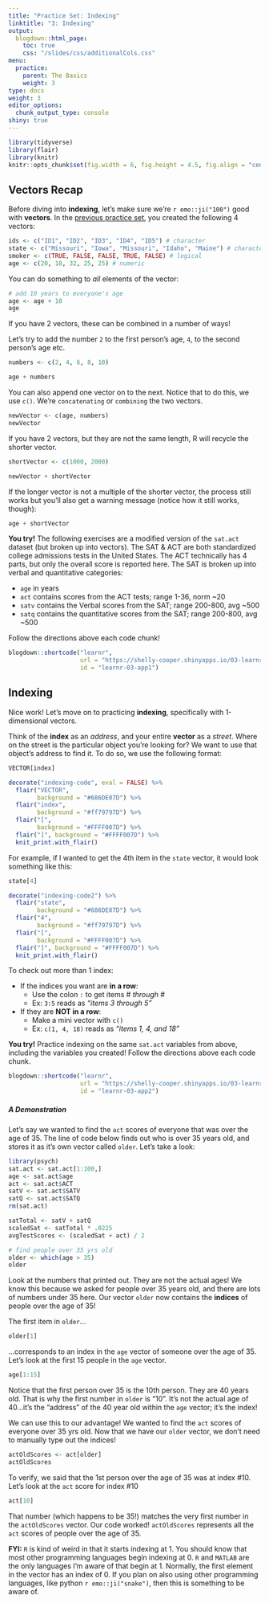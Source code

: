 ```yaml
---
title: "Practice Set: Indexing"
linktitle: "3: Indexing"
output:
  blogdown::html_page:
    toc: true
    css: "/slides/css/additionalCols.css"
menu:
  practice:
    parent: The Basics
    weight: 3
type: docs
weight: 3
editor_options: 
  chunk_output_type: console
shiny: true
---
```


```r
library(tidyverse)
library(flair)
library(knitr)
knitr::opts_chunk$set(fig.width = 6, fig.height = 4.5, fig.align = "center")
```

## Vectors Recap

Before diving into **indexing**, let's make sure we're `r emo::ji("100")` good with **vectors**. In the [previous practice set](/practice/02-practice), you created the following 4 vectors:   

```r
ids <- c("ID1", "ID2", "ID3", "ID4", "ID5") # character
state <- c("Missouri", "Iowa", "Missouri", "Idaho", "Maine") # character/factor
smoker <- c(TRUE, FALSE, FALSE, TRUE, FALSE) # logical
age <- c(20, 18, 32, 25, 25) # numeric
```

You can do something to *all* elements of the vector:

```r
# add 10 years to everyone's age
age <- age + 10
age
```

If you have 2 vectors, these can be combined in a number of ways!

Let's try to add the number `2` to the first person's age, `4`, to the second person's age etc.
```r
numbers <- c(2, 4, 6, 8, 10)

age + numbers
```

You can also append one vector on to the next. Notice that to do this, we use `c()`. We're `concatenating` or `combining` the two vectors.  
```r
newVector <- c(age, numbers)
newVector
```

If you have 2 vectors, but they are not the same length, R will recycle the shorter vector.
```r
shortVector <- c(1000, 2000)

newVector + shortVector
```

If the longer vector is not a multiple of the shorter vector, the process still works but you'll also get a warning message (notice how it still works, though):

```r
age + shortVector
```

:::puzzle
**You try!** The following exercises are a modified version of the `sat.act` dataset (but broken up into vectors). The SAT & ACT are both standardized college admissions tests in the United States. The ACT technically has 4 parts, but only the overall score is reported here. The SAT is broken up into verbal and quantitative categories:

  - `age` in years
  - `act` contains scores from the ACT tests; range 1-36, norm ~20
  - `satv` contains the Verbal scores from the SAT; range 200-800, avg ~500
  - `satq` contains the quantitative scores from the SAT; range 200-800, avg ~500

Follow the directions above each code chunk!
:::

```r

blogdown::shortcode("learnr",
                    url = "https://shelly-cooper.shinyapps.io/03-learnr-app1/",
                    id = "learnr-03-app1")

```

## Indexing

Nice work! Let's move on to practicing **indexing**, specifically with 1-dimensional vectors. 

Think of the <span class='color-1'>**index**</span> as an <span class='color-light-1'>*address*</span>, and your entire <span class='color-6'>**vector**</span> as a <span class='color-light-6'>*street*</span>. Where on the street is the particular object you're looking for? We want to use that object's address to find it. To do so, we use the following format:

```r
VECTOR[index]
```

```r
decorate("indexing-code", eval = FALSE) %>% 
  flair("VECTOR",
        background = "#686DE07D") %>% 
  flair("index",
        background = "#ff79797D") %>%
  flair("[",
        background = "#FFFF007D") %>% 
  flair("]", background = "#FFFF007D") %>% 
  knit_print.with_flair()
```

For example, if I wanted to get the 4th item in the `state` vector, it would look something like this:

```r
state[4]
```

```r
decorate("indexing-code2") %>% 
  flair("state",
        background = "#686DE07D") %>% 
  flair("4",
        background = "#ff79797D") %>%
  flair("[",
        background = "#FFFF007D") %>% 
  flair("]", background = "#FFFF007D") %>% 
  knit_print.with_flair()
```

To check out more than 1 index:

- If the indices you want are **in a row**: 
  - Use the colon `:` to get items # *through* #
  - Ex: `3:5` reads as *"items 3 through 5"*
  
- If they are **NOT in a row**:
  - Make a mini vector with `c()`
  - Ex: `c(1, 4, 18)` reads as *"items 1, 4, and 18"*

:::puzzle
**You try!** Practice indexing on the same `sat.act` variables from above, including the variables you created! Follow the directions above each code chunk.
:::

```r

blogdown::shortcode("learnr",
                    url = "https://shelly-cooper.shinyapps.io/03-learnr-app2/",
                    id = "learnr-03-app2")

```

##### A Demonstration
Let's say we wanted to find the `act` scores of everyone that was over the age of 35. The line of code below finds out who is over 35 years old, and stores it as it's own vector called `older`. Let's take a look:

```r
library(psych)
sat.act <- sat.act[1:100,]
age <- sat.act$age
act <- sat.act$ACT
satV <- sat.act$SATV
satQ <- sat.act$SATQ
rm(sat.act)

satTotal <- satV + satQ
scaledSat <- satTotal * .0225
avgTestScores <- (scaledSat + act) / 2
```

```r
# find people over 35 yrs old
older <- which(age > 35)
older
```

Look at the numbers that printed out. They are not the actual ages! We know this because we asked for people over 35 years old, and there are lots of numbers under 35 here. Our vector `older` now contains the **indices** of people over the age of 35! 

The first item in `older`...
```r
older[1]
```

...corresponds to an index in the `age` vector of someone over the age of 35. Let's look at the first 15 people in the `age` vector. 
```r
age[1:15]
```

Notice that the first person over 35 is the 10th person. They are 40 years old. That is why the first number in `older` is "10". It's not the actual age of 40...it's the "address" of the 40 year old within the `age` vector; it's the index!

We can use this to our advantage! We wanted to find the `act` scores of everyone over 35 yrs old. Now that we have our `older` vector, we don't need to manually type out the indices!
```r
actOldScores <- act[older]
actOldScores
```

To verify, we said that the 1st person over the age of 35 was at index #10. Let's look at the `act` score for index #10

```r
act[10]
```

That number (which happens to be 35!) matches the very first number in the `actOldScores` vector. Our code worked! `actOldScores` represents all the `act` scores of people over the age of 35. 

:::fyi
**FYI:** `R` is kind of weird in that it starts indexing at 1. You should know that most other programming languages begin indexing at 0. `R` and `MATLAB` are the only languages I'm aware of that begin at 1. Normally, the first element in the vector has an index of 0. If you plan on also using other programming languages, like python `r emo::ji("snake")`, then this is something to be aware of.
:::
